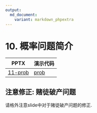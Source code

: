 ```yaml
---
output: 
  md_document:
    variant: markdown_phpextra
---
```


# 10. 概率问题简介

| PPTX                             | 演示代码                  |
|----------------------------------|---------------------------|
| [11-prob](../asset/11-prob.pptx) | [prob](../asset/prob.zip) |

## 注意修正: 赌徒破产问题

请格外注意slide中对于赌徒破产问题的修正.
